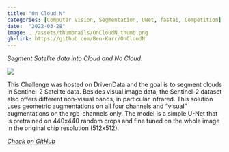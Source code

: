 ```yaml
---
title: "On Cloud N"
categories: [Computer Vision, Segmentation, UNet, fastai, Competition]
date:  "2022-03-28"
image: ../assets/thumbnails/OnCloudN_thumb.png
gh-link: https://github.com/Ben-Karr/OnCloudN
---
```

::::: {.content-frame}
_Segment Satelite data into Cloud and No Cloud._

[![](../assets/OnCloudN_example.png)]({{< meta gh-link >}})

This Challenge was hosted on DrivenData and the goal is to segment clouds in Sentinel-2 Satelite data. Besides visual image data, the Sentinel-2 dataset also offers different non-visual bands, in particular infrared. This solution uses geometric augmentations on all four channels and “visual” augmentations on the rgb-channels only. The model is a simple U-Net that is pretrained on 440x440 random crops and fine tuned on the whole image in the original chip resolution (512x512).

:::::

<div class="gh-footer">
<i class="bi bi-github">
<a href="{{< meta gh-link >}}" class="gh-link">
Check on GitHub
</a>
</i>
</div>